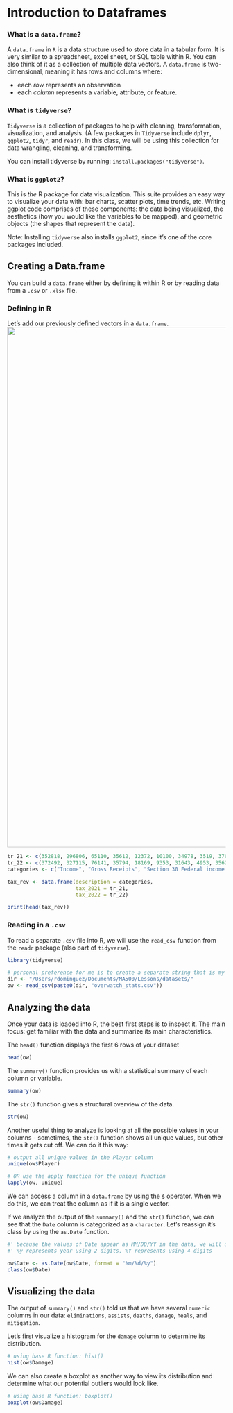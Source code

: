 # Introduction to Dataframes {.unnumbered}

### What is a `data.frame`?

A `data.frame` in `R` is a data structure used to store data in a tabular form. It is very similar to a spreadsheet, excel sheet, or SQL table within R. You can also think of it as a collection of multiple data vectors. A `data.frame` is two-dimensional, meaning it has rows and columns where:

-   each *row* represents an observation
-   each *column* represents a variable, attribute, or feature.

### What is `tidyverse`?

`Tidyverse` is a collection of packages to help with cleaning, transformation, visualization, and analysis. (A few packages in `Tidyverse` include `dplyr`, `ggplot2`, `tidyr`, and `readr`). In this class, we will be using this collection for data wrangling, cleaning, and transforming.

You can install tidyverse by running: `install.packages("tidyverse")`.

### What is `ggplot2`?

This is *the* R package for data visualization. This suite provides an easy way to visualize your data with: bar charts, scatter plots, time trends, etc. Writing ggplot code comprises of these components: the data being visualized, the aesthetics (how you would like the variables to be mapped), and geometric objects (the shapes that represent the data).

Note: Installing `tidyverse` also installs `ggplot2`, since it’s one of the core packages included.

## Creating a Data.frame

You can build a `data.frame` either by defining it within R or by reading data from a `.csv` or `.xlsx` file.

### Defining in R

::: callout-example
Let's add our previously defined vectors in a `data.frame`. ![](images/clipboard-3553642164.png){width="1200"}

```r
tr_21 <- c(352818, 296806, 65110, 35612, 12372, 10100, 34978, 3519, 3761, 1395, 0)
tr_22 <- c(372492, 327115, 76141, 35794, 18169, 9353, 31643, 4953, 3562, 1473, 0)
categories <- c("Income", "Gross Receipts", "Section 30 Federal income tax", "Property", "Hotel Occupancy", "Liquid Fuel", "Tabacco", "Alcoholic Beverages", "Excise", "Lmited Gaming", "Other")

tax_rev <- data.frame(description = categories, 
                      tax_2021 = tr_21, 
                      tax_2022 = tr_22)

print(head(tax_rev))
```
:::

### Reading in a `.csv`

To read a separate `.csv` file into R, we will use the `read_csv` function from the `readr` package (also part of `tidyverse`).

::: callout-example
```r
library(tidyverse)
```

```r

# personal preference for me is to create a separate string that is my parent folder
dir <- "/Users/rdominguez/Documents/MA500/Lessons/datasets/"
ow <- read_csv(paste0(dir, "overwatch_stats.csv"))
```
:::

## Analyzing the data

Once your data is loaded into R, the best first steps is to inspect it. The main focus: get familiar with the data and summarize its main characteristics.

The `head()` function displays the first 6 rows of your dataset
```r
head(ow)
```

The `summary()` function provides us with a statistical summary of each column or variable.

```r
summary(ow)
```

The `str()` function gives a structural overview of the data.

```r
str(ow)
```

Another useful thing to analyze is looking at all the possible values in your columns - sometimes, the `str()` function shows all unique values, but other times it gets cut off. We can do it this way:
```r
# output all unique values in the Player column 
unique(ow$Player)

# OR use the apply function for the unique function
lapply(ow, unique)
```

::: callout-note
We can access a column in a `data.frame` by using the `$` operator. When we do this, we can treat the column as if it is a single vector.
:::

If we analyze the output of the `summary()` and the `str()` function, we can see that the `Date` column is categorized as a `character`. Let's reassign it's class by using the `as.Date` function.
```r

#' because the values of Date appear as MM/DD/YY in the data, we will use %m/%d/%y to follow the same format.
#' %y represents year using 2 digits, %Y represents using 4 digits

ow$Date <- as.Date(ow$Date, format = "%m/%d/%y")
class(ow$Date)

```

## Visualizing the data
The output of `summary()` and `str()` told us that we have several `numeric` columns in our data: `eliminations`, `assists`, `deaths`, `damage`, `heals`, and `mitigation`.

Let's first visualize a histogram for the `damage` column to determine its distribution.

```r
# using base R function: hist()
hist(ow$Damage)
```

We can also create a boxplot as another way to view its distribution and determine what our potential outliers would look like.
```r
# using base R function: boxplot()
boxplot(ow$Damage)
```
